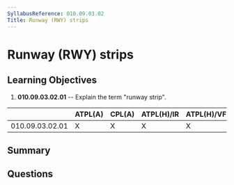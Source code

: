 ```yaml
---
SyllabusReference: 010.09.03.02
Title: Runway (RWY) strips
---
```


# Runway (RWY) strips

## Learning Objectives

1.  **010.09.03.02.01** -- Explain the term "runway strip".

|                 | ATPL(A) | CPL(A) | ATPL(H)/IR | ATPL(H)/VFR | CPL(H) | IR | CBIR(A) |
| --------------- | ------- | ------ | ---------- | ----------- | ------ | -- | ------- |
| 010.09.03.02.01 | X       | X      | X          | X           | X      | X  | X       |

## Summary

## Questions
